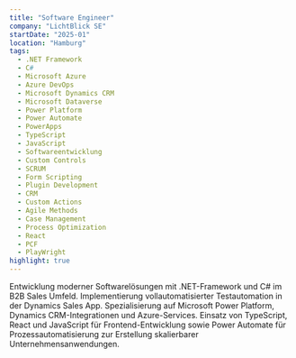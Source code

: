 ```yaml
---
title: "Software Engineer"
company: "LichtBlick SE"
startDate: "2025-01"
location: "Hamburg"
tags:
  - .NET Framework
  - C#
  - Microsoft Azure
  - Azure DevOps
  - Microsoft Dynamics CRM
  - Microsoft Dataverse
  - Power Platform
  - Power Automate
  - PowerApps
  - TypeScript
  - JavaScript
  - Softwareentwicklung
  - Custom Controls
  - SCRUM
  - Form Scripting
  - Plugin Development
  - CRM
  - Custom Actions
  - Agile Methods
  - Case Management
  - Process Optimization
  - React
  - PCF
  - PlayWright
highlight: true
---
```


Entwicklung moderner Softwarelösungen mit .NET-Framework und C# im B2B Sales Umfeld. Implementierung vollautomatisierter Testautomation in der Dynamics Sales App. Spezialisierung auf Microsoft Power Platform, Dynamics CRM-Integrationen und Azure-Services. Einsatz von TypeScript, React und JavaScript für Frontend-Entwicklung sowie Power Automate für Prozessautomatisierung zur Erstellung skalierbarer Unternehmensanwendungen.